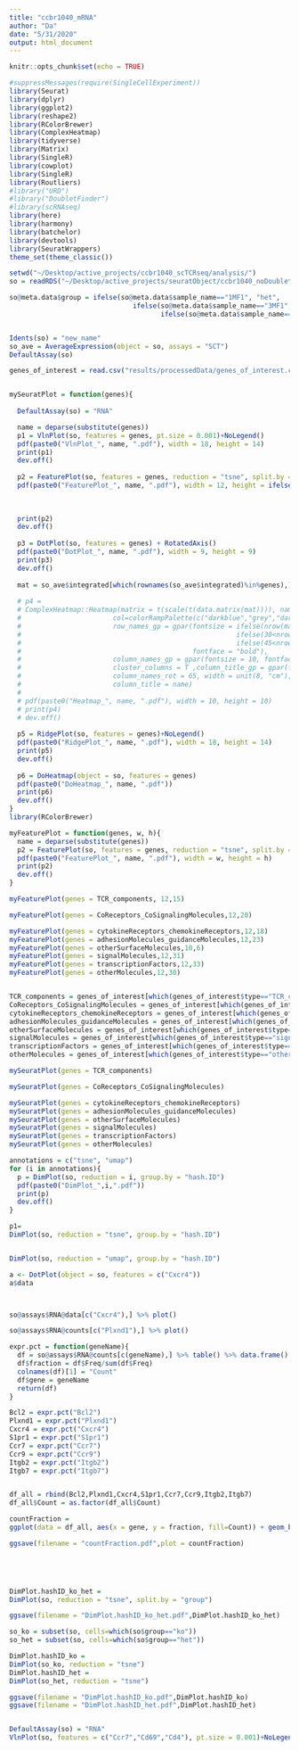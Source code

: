 ```yaml
---
title: "ccbr1040_mRNA"
author: "Da"
date: "5/31/2020"
output: html_document
---
```


```r
knitr::opts_chunk$set(echo = TRUE)
```

```r
#suppressMessages(require(SingleCellExperiment))
library(Seurat)
library(dplyr)
library(ggplot2)
library(reshape2)
library(RColorBrewer)
library(ComplexHeatmap)
library(tidyverse)
library(Matrix)
library(SingleR)
library(cowplot)
library(SingleR)
library(Routliers)
#library("URD")
#library("DoubletFinder")
#library(scRNAseq)
library(here)
library(harmony)
library(batchelor)
library(devtools)
library(SeuratWrappers)
theme_set(theme_classic())
```


```r
setwd("~/Desktop/active_projects/ccbr1040_scTCRseq/analysis/")
so = readRDS("~/Desktop/active_projects/seuratObject/ccbr1040_noDoublet_soReshape.5.31.2020.rds")

so@meta.data$group = ifelse(so@meta.data$sample_name=="1MF1", "het",
                               ifelse(so@meta.data$sample_name=="3MF1", "het",
                                      ifelse(so@meta.data$sample_name=="1MF2", "ko", "ko")))



```


```r
Idents(so) = "new_name"
so_ave = AverageExpression(object = so, assays = "SCT")
DefaultAssay(so)
```


```r
genes_of_interest = read.csv("results/processedData/genes_of_interest.csv", header = T, stringsAsFactors = F)


mySeuratPlot = function(genes){
  
  DefaultAssay(so) = "RNA"

  name = deparse(substitute(genes))
  p1 = VlnPlot(so, features = genes, pt.size = 0.001)+NoLegend()
  pdf(paste0("VlnPlot_", name, ".pdf"), width = 18, height = 14)
  print(p1)
  dev.off()
  
  p2 = FeaturePlot(so, features = genes, reduction = "tsne", split.by = "group")
  pdf(paste0("FeaturePlot_", name, ".pdf"), width = 12, height = ifelse(2<length(genes)&length(genes)<=3, 10,
                                                                        ifelse(4<=length(genes)&length(genes)<=5, 13,
                                                                               ifelse(6<=length(genes)&length(genes)<=8, 20, 
                                                                                      ifelse(length(genes)==2, 6, 26)))))
  print(p2)
  dev.off()
  
  p3 = DotPlot(so, features = genes) + RotatedAxis()
  pdf(paste0("DotPlot_", name, ".pdf"), width = 9, height = 9)
  print(p3)
  dev.off()
  
  mat = so_ave$integrated[which(rownames(so_ave$integrated)%in%genes),]
  
  # p4 = 
  # ComplexHeatmap::Heatmap(matrix = t(scale(t(data.matrix(mat)))), name="Z-score", km=1, 
  #                       col=colorRampPalette(c("darkblue","grey","darkred"))(256), 
  #                       row_names_gp = gpar(fontsize = ifelse(nrow(mat) <= 30, 10, 
  #                                                      ifelse(30<nrow(mat)&nrow(mat) <= 45, 7,
  #                                                      ifelse(45<nrow(mat)&nrow(mat) <= 60, 5, 4))), 
  #                                           fontface = "bold"),
  #                       column_names_gp = gpar(fontsize = 10, fontface = "bold"),
  #                       cluster_columns = T ,column_title_gp = gpar(fontsize = 10, fontface = "bold"), 
  #                       column_names_rot = 65, width = unit(8, "cm"),
  #                       column_title = name)
  # 
  # pdf(paste0("Heatmap_", name, ".pdf"), width = 10, height = 10)
  # print(p4)
  # dev.off()
  
  p5 = RidgePlot(so, features = genes)+NoLegend()
  pdf(paste0("RidgePlot_", name, ".pdf"), width = 18, height = 14)
  print(p5)
  dev.off()  
  
  p6 = DoHeatmap(object = so, features = genes)
  pdf(paste0("DoHeatmap_", name, ".pdf"))
  print(p6)
  dev.off() 
}
library(RColorBrewer)

myFeaturePlot = function(genes, w, h){
  name = deparse(substitute(genes))
  p2 = FeaturePlot(so, features = genes, reduction = "tsne", split.by = "group",cols = c("lightgrey","orangered","red"), order = TRUE)
  pdf(paste0("FeaturePlot_", name, ".pdf"), width = w, height = h)
  print(p2)
  dev.off()
}

myFeaturePlot(genes = TCR_components, 12,15)

myFeaturePlot(genes = CoReceptors_CoSignalingMolecules,12,20)

myFeaturePlot(genes = cytokineReceptors_chemokineReceptors,12,18)
myFeaturePlot(genes = adhesionMolecules_guidanceMolecules,12,23)
myFeaturePlot(genes = otherSurfaceMolecules,10,6)
myFeaturePlot(genes = signalMolecules,12,31)
myFeaturePlot(genes = transcriptionFactors,12,33)
myFeaturePlot(genes = otherMolecules,12,30)


TCR_components = genes_of_interest[which(genes_of_interest$type=="TCR_components"), c("gene")]
CoReceptors_CoSignalingMolecules = genes_of_interest[which(genes_of_interest$type=="CoReceptors_CoSignalingMolecules"), c("gene")]
cytokineReceptors_chemokineReceptors = genes_of_interest[which(genes_of_interest$type=="cytokineReceptors_chemokineReceptors"), c("gene")]
adhesionMolecules_guidanceMolecules = genes_of_interest[which(genes_of_interest$type=="adhesionMolecules_guidanceMolecules"), c("gene")]
otherSurfaceMolecules = genes_of_interest[which(genes_of_interest$type=="otherSurfaceMolecules"), c("gene")]
signalMolecules = genes_of_interest[which(genes_of_interest$type=="signalMolecules"), c("gene")]
transcriptionFactors = genes_of_interest[which(genes_of_interest$type=="transcriptionFactors"), c("gene")]
otherMolecules = genes_of_interest[which(genes_of_interest$type=="otherMolecules"), c("gene")]

```

```r
mySeuratPlot(genes = TCR_components)

mySeuratPlot(genes = CoReceptors_CoSignalingMolecules)

mySeuratPlot(genes = cytokineReceptors_chemokineReceptors)
mySeuratPlot(genes = adhesionMolecules_guidanceMolecules)
mySeuratPlot(genes = otherSurfaceMolecules)
mySeuratPlot(genes = signalMolecules)
mySeuratPlot(genes = transcriptionFactors)
mySeuratPlot(genes = otherMolecules)

annotations = c("tsne", "umap")
for (i in annotations){
  p = DimPlot(so, reduction = i, group.by = "hash.ID")
  pdf(paste0("DimPlot_",i,".pdf"))
  print(p)
  dev.off()
}

p1= 
DimPlot(so, reduction = "tsne", group.by = "hash.ID")


DimPlot(so, reduction = "umap", group.by = "hash.ID")


```

```r
a <- DotPlot(object = so, features = c("Cxcr4"))
a$data



so@assays$RNA@data[c("Cxcr4"),] %>% plot()

so@assays$RNA@counts[c("Plxnd1"),] %>% plot()

expr.pct = function(geneName){
  df = so@assays$RNA@counts[c(geneName),] %>% table() %>% data.frame() 
  df$fraction = df$Freq/sum(df$Freq)
  colnames(df)[1] = "Count"
  df$gene = geneName
  return(df)
}

Bcl2 = expr.pct("Bcl2")
Plxnd1 = expr.pct("Plxnd1")
Cxcr4 = expr.pct("Cxcr4")
S1pr1 = expr.pct("S1pr1")
Ccr7 = expr.pct("Ccr7")
Ccr9 = expr.pct("Ccr9")
Itgb2 = expr.pct("Itgb2")
Itgb7 = expr.pct("Itgb7")


df_all = rbind(Bcl2,Plxnd1,Cxcr4,S1pr1,Ccr7,Ccr9,Itgb2,Itgb7)
df_all$Count = as.factor(df_all$Count)

countFraction = 
ggplot(data = df_all, aes(x = gene, y = fraction, fill=Count)) + geom_bar(stat = "identity", position = "stack", colour="black")+ theme(legend.position = "none")

ggsave(filename = "countFraction.pdf",plot = countFraction)



  

```




```r
DimPlot.hashID_ko_het = 
DimPlot(so, reduction = "tsne", split.by = "group")

ggsave(filename = "DimPlot.hashID_ko_het.pdf",DimPlot.hashID_ko_het)

```

```r
so_ko = subset(so, cells=which(so$group=="ko"))
so_het = subset(so, cells=which(so$group=="het"))

DimPlot.hashID_ko = 
DimPlot(so_ko, reduction = "tsne")
DimPlot.hashID_het = 
DimPlot(so_het, reduction = "tsne")

ggsave(filename = "DimPlot.hashID_ko.pdf",DimPlot.hashID_ko)
ggsave(filename = "DimPlot.hashID_het.pdf",DimPlot.hashID_het)



```


```r
DefaultAssay(so) = "RNA"
VlnPlot(so, features = c("Ccr7","Cd69","Cd4"), pt.size = 0.001)+NoLegend()
```

